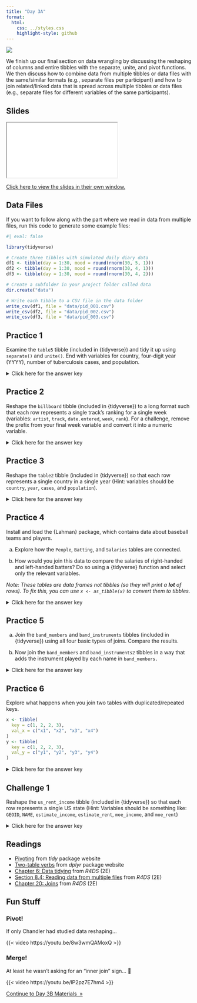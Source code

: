 ```yaml
---
title: "Day 3A"
format:
  html:
    css: ../styles.css
    highlight-style: github
---
```


![](../img/memory_2780E3.svg){.hero}

We finish up our final section on data wrangling by discussing the reshaping of columns and entire tibbles with the separate, unite, and pivot functions. We then discuss how to combine data from multiple tibbles or data files with the same/similar formats (e.g., separate files per participant) and how to join related/linked data that is spread across multiple tibbles or data files (e.g., separate files for different variables of the same participants).

## Slides

<iframe class="slide-deck" src="./Slides/3A_Slides.html" title="Day 3A Slideshow">
</iframe>

[Click here to view the slides in their own window.](./Slides/3A_Slides.html)

## Data Files

If you want to follow along with the part where we read in data from multiple files, run this code to generate some example files:

```r
#| eval: false

library(tidyverse)

# Create three tibbles with simulated daily diary data
df1 <- tibble(day = 1:30, mood = round(rnorm(30, 5, 1)))
df2 <- tibble(day = 1:30, mood = round(rnorm(30, 4, 1)))
df3 <- tibble(day = 1:30, mood = round(rnorm(30, 4, 2)))

# Create a subfolder in your project folder called data
dir.create("data")

# Write each tibble to a CSV file in the data folder
write_csv(df1, file = "data/pid_001.csv")
write_csv(df2, file = "data/pid_002.csv")
write_csv(df3, file = "data/pid_003.csv")
```


## Practice 1

Examine the `table5` tibble (included in \{tidyverse\}) and tidy it up using `separate()` and `unite()`. End with variables for country, four-digit year (YYYY), number of tuberculosis cases, and population.

<p><details>
<summary>Click here for the answer key</summary>
<blockquote>

```r
#| message: false
#| collapse: true

library(tidyverse)
table5 |> 
  unite(
    col = "year",
    century, 
    year, 
    sep = ""
  ) |> 
  separate_wider_delim(
    col = rate, 
    delim = "/",
    names = c("cases", "population")
  )
```

</blockquote></details></p>

## Practice 2

Reshape the `billboard` tibble (included in \{tidyverse\}) to a long format such that each row represents a single track’s ranking for a single week (variables: `artist`, `track`, `date.entered`, `week`, `rank`). For a challenge, remove the prefix from your final week variable and convert it into a numeric variable.

<p><details>
<summary>Click here for the answer key</summary>
<blockquote>

```r
#| collapse: true

billboard |> 
  pivot_longer(
    cols = starts_with("wk"), 
    names_to = "week", 
    values_to = "rank",
    names_prefix = "wk", # Challenge
    names_transform = parse_number # Challenge
  )
```

</blockquote></details></p>

## Practice 3

Reshape the `table2` tibble (included in \{tidyverse\}) so that each row represents a single country in a single year (Hint: variables should be `country`, `year`, `cases`, and `population`).

<p><details>
<summary>Click here for the answer key</summary>
<blockquote>

```r
#| collapse: true

table2 |> 
  pivot_wider(names_from = type, values_from = count)
```

</blockquote></details></p>

## Practice 4

Install and load the \{Lahman\} package, which contains data about baseball teams and players.

a. Explore how the `People`, `Batting`, and `Salaries` tables are connected.

b. How would you join this data to compare the salaries of right-handed and left-handed batters? Do so using a \{tidyverse\} function and select only the relevant variables.

*Note: These tables are data frames not tibbles (so they will print a **lot** of rows). To fix this, you can use `x <- as_tibble(x)` to convert them to tibbles.*

<p><details>
<summary>Click here for the answer key</summary>
<blockquote>

**Answer (a)**

All three tables are connected via the `playerID` variable.

**Answer (b)**

```r
#| warning: false
#| message: false

library(tidyverse)
library(Lahman) # must be installed first

joined_data <- 
  inner_join(People, Salaries, by = "playerID") |>  
  select(playerID, nameFirst, nameLast, bats, yearID, teamID, salary) |>
  as_tibble() |> 
  print()
```


</blockquote></details></p>

## Practice 5

a. Join the `band_members` and `band_instruments` tibbles (included in \{tidyverse\}) using all four basic types of joins. Compare the results.

b. Now join the `band_members` and `band_instruments2` tibbles in a way that adds the instrument played by each name in `band_members.`

<p><details>
<summary>Click here for the answer key</summary>
<blockquote>

**Answer (a)**
```r
left_join(band_members, band_instruments, by = "name")
right_join(band_members, band_instruments, by = "name")
inner_join(band_members, band_instruments, by = "name")
full_join(band_members, band_instruments, by = "name")
```

**Answer (b)**
```r
left_join(band_members, band_instruments2, by = c("name" = "artist"))
```

</blockquote></details></p>

## Practice 6

Explore what happens when you join two tables with duplicated/repeated keys.

```r
x <- tibble(
  key = c(1, 2, 2, 3),
  val_x = c("x1", "x2", "x3", "x4")
)
y <- tibble(
  key = c(1, 2, 2, 3),
  val_y = c("y1", "y2", "y3", "y4")
)
```

<p><details>
<summary>Click here for the answer key</summary>
<blockquote>

```r
left_join(x, y, by = "key")
```

The key gets duplicated for each pairwise combination.

</blockquote></details></p>

## Challenge 1

Reshape the `us_rent_income` tibble (included in \{tidyverse\}) so that each row represents a single US state (Hint: Variables should be something like: `GEOID`, `NAME`, `estimate_income`, `estimate_rent`, `moe_income`, and `moe_rent`)

<p><details>
<summary>Click here for the answer key</summary>
<blockquote>

```r
#| collapse: true

us_rent_income |> 
  pivot_wider(
    names_from = variable, 
    values_from = c(estimate, moe)
  )
```

</blockquote></details></p>

## Readings

- [Pivoting](https://tidyr.tidyverse.org/articles/pivot.html) from *tidy* package website
- [Two-table verbs](https://dplyr.tidyverse.org/articles/two-table.html) from *dplyr* package website
- [Chapter 6: Data tidying](https://r4ds.hadley.nz/data-tidy.html) from *R4DS* (2E)
- [Section 8.4: Reading data from multiple files](https://r4ds.hadley.nz/data-import.html#sec-readr-directory) from *R4DS* (2E)
- [Chapter 20: Joins](https://r4ds.hadley.nz/joins.html) from *R4DS* (2E)

## Fun Stuff

### Pivot!

If only Chandler had studied data reshaping...

{{< video https://youtu.be/8w3wmQAMoxQ >}}

### Merge!

At least he wasn't asking for an "inner join" sign... 🤣 

{{< video https://youtu.be/lP2pz7E7hm4 >}}

::: {.text-center}
<a href="day3B.html" class="btn btn-primary mt-5" role="button" >Continue to Day 3B Materials&nbsp;&nbsp;&raquo;</a>
:::
